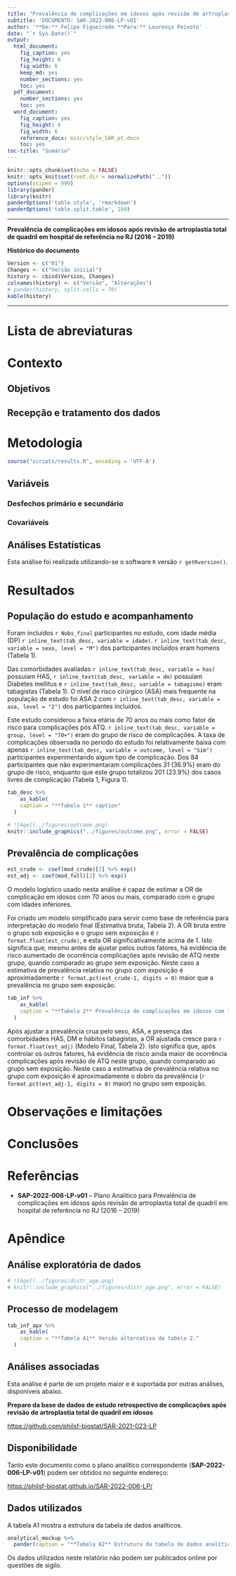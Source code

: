 ```yaml
---
title: "Prevalência de complicações em idosos após revisão de artroplastia total de quadril em hospital de referência no RJ (2016 -- 2019)"
subtitle: 'DOCUMENTO: SAR-2022-006-LP-v01'
author: '**De:** Felipe Figueiredo **Para:** Lourenço Peixoto'
date: "`r Sys.Date()`"
output:
  html_document:
    fig_caption: yes
    fig_height: 6
    fig_width: 6
    keep_md: yes
    number_sections: yes
    toc: yes
  pdf_document:
    number_sections: yes
    toc: yes
  word_document:
    fig_caption: yes
    fig_height: 6
    fig_width: 6
    reference_docx: misc/style_SAR_pt.docx
    toc: yes
toc-title: "Sumário"
---
```


```r
knitr::opts_chunk$set(echo = FALSE)
knitr::opts_knit$set(root.dir = normalizePath(".."))
options(scipen = 999)
library(pander)
library(knitr)
panderOptions('table.style', 'rmarkdown')
panderOptions('table.split.table', 160)
```

---

\newpage

**Prevalência de complicações em idosos após revisão de artroplastia total de quadril em hospital de referência no RJ (2016 -- 2019)**

**Histórico do documento**

```r
Version <- c("01")
Changes <- c("Versão inicial")
history <- cbind(Version, Changes)
colnames(history) <- c("Versão", "Alterações")
# pander(history, split.cells = 70)
kable(history)
```

---

# Lista de abreviaturas

# Contexto

## Objetivos

## Recepção e tratamento dos dados

# Metodologia

```r
source("scripts/results.R", encoding = 'UTF-8')
```

## Variáveis

### Desfechos primário e secundário

### Covariáveis

## Análises Estatísticas

Esta análise foi realizada utilizando-se o software `R` versão `r getRversion()`.

# Resultados

## População do estudo e acompanhamento

Foram incluídos `r Nobs_final` participantes no estudo, com
idade média (DP) `r inline_text(tab_desc, variable = idade)`.
`r inline_text(tab_desc, variable = sexo, level = "M")` dos participantes incluídos eram homens (Tabela 1).

Das comorbidades avaliadas
`r inline_text(tab_desc, variable = has)` possuiam HAS,
`r inline_text(tab_desc, variable = dm)` possuíam Diabetes mellitus e
`r inline_text(tab_desc, variable = tabagismo)` eram tabagistas (Tabela 1).
O nível de risco cirúrgico (ASA) mais frequente na população de estudo foi ASA 2 com
`r inline_text(tab_desc, variable = asa, level = "2")` dos participantes incluídos.

Este estudo considerou a faixa etária de 70 anos ou mais como fator de risco para complicações pós ATQ.
`r inline_text(tab_desc, variable = group, level = "70+")` eram do grupo de risco de complicações.
A taxa de complicações observada no período do estudo foi relativamente baixa com apenas
`r inline_text(tab_desc, variable = outcome, level = "Sim")` participantes experimentando algum tipo de complicação.
Dos 84 participantes que não experimentaram complicações 31 (36.9%) eram do grupo de risco, enquanto que este grupo totalizou 201 (23.9%) dos casos livres de complicação (Tabela 1, Figura 1).

```r
tab_desc %>%
    as_kable(
    caption = "**Tabela 1** caption"
  )
```

```r
# ![Age](../figures/outcome.png)
knitr::include_graphics("../figures/outcome.png", error = FALSE)
```

## Prevalência de complicações

```r
est_crude <- coef(mod_crude)[2] %>% exp()
est_adj <- coef(mod_full)[2] %>% exp()
```

O modelo logístico usado nesta análise é capaz de estimar a OR de complicação em idosos com 70 anos ou mais, comparado com o grupo com idades inferiores.

Foi criado um modelo simplificado para servir como base de referência para interpretação do modelo final (Estimativa bruta, Tabela 2).
A OR bruta entre o grupo sob exposição e o grupo sem exposição é
`r format.float(est_crude)`,
e esta OR significativamente acima de 1.
Isto significa que, mesmo antes de ajustar pelos outros fatores, há evidência de risco aumentado de ocorrência complicações após revisão de ATQ neste grupo, quando comparado ao grupo sem exposição.
Neste caso a estimativa de prevalência relativa no grupo com exposição é aproximadamente
`r format.pct(est_crude-1, digits = 0)`
maior que a prevalência no grupo sem exposição.

```r
tab_inf %>%
    as_kable(
    caption = "**Tabela 2** Prevalência de complicações em idosos com 70 anos ou mais. Estimativa crua e estimativa ajustada por sexo, HAS, ASA, DM e hábitos tabagistas."
  )
```

Após ajustar a prevalência crua pelo sexo, ASA, e presença das comorbidades HAS, DM e hábitos tabagistas, a OR ajustada cresce para
`r format.float(est_adj)` (Modelo Final, Tabela 2).
Isto significa que, após controlar os outros fatores, há evidência de risco ainda maior de ocorrência complicações após revisão de ATQ neste grupo, quando comparado ao grupo sem exposição.
Neste caso a estimativa de prevalência relativa no grupo com exposição é aproximadamente o dobro da prevalência
(`r format.pct(est_adj-1, digits = 0)` maior)
no grupo sem exposição.

# Observações e limitações

# Conclusões

# Referências

- **SAP-2022-006-LP-v01** -- Plano Analítico para Prevalência de complicações em idosos após revisão de artroplastia total de quadril em hospital de referência no RJ (2016 -- 2019)

# Apêndice

## Análise exploratória de dados

```r
# ![Age](../figures/distr_age.png)
# knitr::include_graphics("../figures/distr_age.png", error = FALSE)
```

## Processo de modelagem

```r
tab_inf_apx %>%
    as_kable(
    caption = "**Tabela A1** Versão alternativa da tabela 2."
  )
```

## Análises associadas

Esta análise é parte de um projeto maior e é suportada por outras análises, disponíveis abaixo.

**Preparo da base de dados de estudo retrospectivo de complicações após revisão de artroplastia total de quadril em idosos**

<https://github.com/philsf-biostat/SAR-2021-023-LP>

## Disponibilidade

Tanto este documento como o plano analítico correspondente (**SAP-2022-006-LP-v01**) podem ser obtidos no seguinte endereço:

<!-- Este documento pode ser obtido no seguinte endereço: -->

<https://philsf-biostat.github.io/SAR-2022-006-LP/>

<!-- O cliente solicitou que esta análise seja mantida confidencial. -->
<!-- Tanto este documento como o plano analítico correspondente (**SAP-2022-006-LP-v01**) portanto não foram publicados online e apenas o título e o ano da análise foram incluídas no portfólio do consultor. -->
<!-- O portfólio pode ser visto em: -->

<!-- <https://philsf-biostat.github.io/> -->

## Dados utilizados

A tabela A1 mostra a estrutura  da tabela de dados analíticos.

```r
analytical_mockup %>%
  pander(caption = "**Tabela A2** Estrutura da tabela de dados analíticos")
```

Os dados utilizados neste relatório não podem ser publicados online por questões de sigilo.
